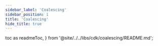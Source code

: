 ```yaml
---
sidebar_label: 'Coalescing'
sidebar_position: 1
title: 'Coalescing'
hide_title: true
---
```


  toc as readmeToc,
} from '@site/../../libs/cdk/coalescing/README.md';

<Readme />

<Docs />

<!-- Workaround for generating table of contents -->
<!-- See https://github.com/facebook/docusaurus/issues/3915#issuecomment-896193142 -->

